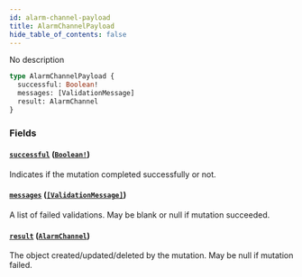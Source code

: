 ```yaml
---
id: alarm-channel-payload
title: AlarmChannelPayload
hide_table_of_contents: false
---
```



No description

```graphql
type AlarmChannelPayload {
  successful: Boolean!
  messages: [ValidationMessage]
  result: AlarmChannel
}
```


### Fields

#### [`successful`](#) ([`Boolean!`](/swapi/scalars/boolean))

Indicates if the mutation completed successfully or not.


#### [`messages`](#) ([`[ValidationMessage]`](/swapi/objects/validation-message))

A list of failed validations. May be blank or null if mutation succeeded.


#### [`result`](#) ([`AlarmChannel`](/swapi/objects/alarm-channel))

The object created/updated/deleted by the mutation. May be null if mutation failed.




